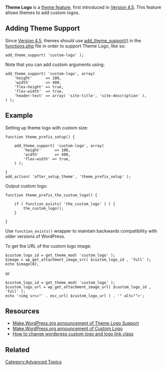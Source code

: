 {{Languages|
{{en|Theme Logo}}
}}
'''Theme Logo''' is a [[Theme Features|theme feature]], first introduced in [[Version 4.5]]. This feature allows themes to add custom logos.

== Adding Theme Support ==

Since [[Version 4.5]], themes should use [[Function_Reference/add_theme_support|add_theme_support()]] in the [[Theme_Development#Functions_File|functions.php]] file in order to support Theme Logo, like so:

<pre>add_theme_support( 'custom-logo' );</pre>

Note that you can add custom arguments using:

<pre>
add_theme_support( 'custom-logo', array(
	'height'      => 100,
	'width'       => 400,
	'flex-height' => true,
	'flex-width'  => true,
	'header-text' => array( 'site-title', 'site-description' ),
) );
</pre>

== Example ==

Setting up theme logo with custom size:

<pre>
function theme_prefix_setup() {
	
	add_theme_support( 'custom-logo', array(
		'height'      => 100,
		'width'       => 400,
		'flex-width' => true,
	) );

}
add_action( 'after_setup_theme', 'theme_prefix_setup' );
</pre>

Output custom logo:

<pre>
function theme_prefix_the_custom_logo() {
	
	if ( function_exists( 'the_custom_logo' ) ) {
		the_custom_logo();
	}

}
</pre>

Use <code>function_exists()</code> wrapper to maintain backwards compatibility with older versions of WordPress.

To get the URL of the custom logo image:

<pre>
$custom_logo_id = get_theme_mod( 'custom_logo' );
$image = wp_get_attachment_image_src( $custom_logo_id , 'full' );
echo $image[0];
</pre>

or

<pre>
$custom_logo_id = get_theme_mod( 'custom_logo' );
$custom_logo_url = wp_get_attachment_image_url( $custom_logo_id , 'full' );
echo '<img src="' . esc_url( $custom_logo_url ) . '" alt="">';
</pre>

== Resources ==

* [https://make.wordpress.org/core/2016/02/24/theme-logo-support/ Make.WordPress.org announcement of Theme Logo Support]
* [https://make.wordpress.org/core/2016/03/10/custom-logo/ Make.WordPress.org announcement of Custom Logo]
* [http://www.mavengang.com/2016/06/02/change-wordpress-custom-logo-class/ How to change wordpress custom logo and logo link class]

== Related ==
{{Theme Support}}

[[Category:Advanced Topics]]